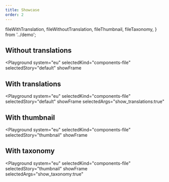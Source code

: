 ```yaml
---
title: Showcase
order: 2
---
```



  fileWithTranslation,
  fileWithoutTranslation,
  fileThumbnail,
  fileTaxonomy,
} from '../demo';

## Without translations

<Playground
  system="eu"
  selectedKind="components-file"
  selectedStory="default"
  showFrame
>
  <Html markup={fileWithoutTranslation} />
</Playground>

## With translations

<Playground
  system="eu"
  selectedKind="components-file"
  selectedStory="default"
  showFrame
  selectedArgs="show_translations:true"
>
  <Html markup={fileWithTranslation} />
</Playground>

## With thumbnail

<Playground
  system="eu"
  selectedKind="components-file"
  selectedStory="thumbnail"
  showFrame
>
  <Html markup={fileThumbnail} />
</Playground>

## With taxonomy

<Playground
  system="eu"
  selectedKind="components-file"
  selectedStory="thumbnail"
  showFrame
  selectedArgs="show_taxonomy:true"
>
  <Html markup={fileTaxonomy} />
</Playground>
